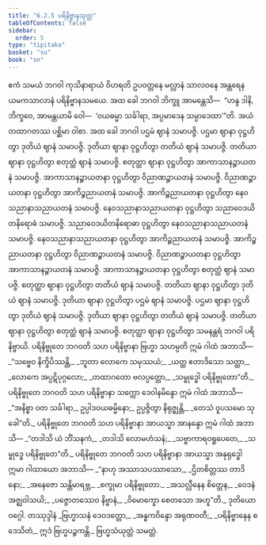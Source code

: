 ```yaml
---
title: "6.2.5 ပရိနိဗ္ဗာနသုတ္တ"
tableOfContents: false
sidebar:
  order: 5
type: "tipitaka"
basket: "su"
book: "sn"
---
```



<DynamicBreadcrumb />

<Division number="186" book="sn" e="ch" v="18" p="306">

<Paragraph number="1116" book="sn">
ဧကံ သမယံ ဘဂဝါ ကုသိနာရာယံ ဝိဟရတိ ဥပဝတ္တနေ မလ္လာနံ သာလဝနေ အန္တရေန ယမကသာလာနံ ပရိနိဗ္ဗာနသမယေ. အထ ခေါ ဘဂဝါ ဘိက္ခူ အာမန္တေသိ—  “ဟန္ဒ ဒါနိ, ဘိက္ခဝေ, အာမန္တယာမိ ဝေါ—  ‘ဝယဓမ္မာ သင်္ခါရာ, အပ္ပမာဒေန သမ္ပာဒေထာ’”တိ. အယံ တထာဂတဿ ပစ္ဆိမာ ဝါစာ.
</Paragraph>

<Paragraph number="1117" book="sn">
အထ ခေါ ဘဂဝါ ပဌမံ ဈာနံ သမာပဇ္ဇိ. ပဌမာ ဈာနာ ဝုဋ္ဌဟိတွာ ဒုတိယံ ဈာနံ သမာပဇ္ဇိ. ဒုတိယာ ဈာနာ ဝုဋ္ဌဟိတွာ တတိယံ ဈာနံ သမာပဇ္ဇိ. တတိယာ ဈာနာ ဝုဋ္ဌဟိတွာ စတုတ္ထံ ဈာနံ သမာပဇ္ဇိ. စတုတ္ထာ ဈာနာ ဝုဋ္ဌဟိတွာ အာကာသာနဉ္စာယတနံ သမာပဇ္ဇိ. အာကာသာနဉ္စာယတနာ ဝုဋ္ဌဟိတွာ ဝိညာဏဉ္စာယတနံ သမာပဇ္ဇိ. ဝိညာဏဉ္စာယတနာ ဝုဋ္ဌဟိတွာ အာကိဉ္စညာယတနံ သမာပဇ္ဇိ. အာကိဉ္စညာယတနာ ဝုဋ္ဌဟိတွာ နေဝသညာနာသညာယတနံ သမာပဇ္ဇိ. နေဝသညာနာသညာယတနာ ဝုဋ္ဌဟိတွာ သညာဝေဒယိတနိရောဓံ သမာပဇ္ဇိ.
</Paragraph>

<Paragraph number="1118" book="sn">
သညာဝေဒယိတနိရောဓာ ဝုဋ္ဌဟိတွာ နေဝသညာနာသညာယတနံ သမာပဇ္ဇိ. နေဝသညာနာသညာယတနာ ဝုဋ္ဌဟိတွာ အာကိဉ္စညာယတနံ သမာပဇ္ဇိ. အာကိဉ္စညာယတနာ ဝုဋ္ဌဟိတွာ ဝိညာဏဉ္စာယတနံ သမာပဇ္ဇိ. ဝိညာဏဉ္စာယတနာ ဝုဋ္ဌဟိတွာ အာကာသာနဉ္စာယတနံ သမာပဇ္ဇိ. အာကာသာနဉ္စာယတနာ ဝုဋ္ဌဟိတွာ စတုတ္ထံ ဈာနံ သမာပဇ္ဇိ. စတုတ္ထာ ဈာနာ ဝုဋ္ဌဟိတွာ တတိယံ ဈာနံ သမာပဇ္ဇိ. တတိယာ ဈာနာ ဝုဋ္ဌဟိတွာ ဒုတိယံ ဈာနံ သမာပဇ္ဇိ. ဒုတိယာ ဈာနာ ဝုဋ္ဌဟိတွာ ပဌမံ ဈာနံ သမာပဇ္ဇိ. ပဌမာ ဈာနာ ဝုဋ္ဌဟိတွာ ဒုတိယံ ဈာနံ သမာပဇ္ဇိ. ဒုတိယာ ဈာနာ ဝုဋ္ဌဟိတွာ တတိယံ ဈာနံ သမာပဇ္ဇိ. တတိယာ ဈာနာ ဝုဋ္ဌဟိတွာ စတုတ္ထံ ဈာနံ သမာပဇ္ဇိ. စတုတ္ထာ ဈာနာ ဝုဋ္ဌဟိတွာ သမနန္တရံ ဘဂဝါ ပရိနိဗ္ဗာယိ. ပရိနိဗ္ဗုတေ ဘဂဝတိ သဟ ပရိနိဗ္ဗာနာ ဗြဟ္မာ သဟမ္ပတိ ဣမံ ဂါထံ အဘာသိ—
</Paragraph>

<Paragraph number="1119" type="verses" book="sn">
_“သဗ္ဗေဝ နိက္ခိပိဿန္တိ,_  
_ဘူတာ လောကေ သမုဿယံ;_  
_ယတ္ထ ဧတာဒိသော သတ္ထာ,_  
_လောကေ အပ္ပဋိပုဂ္ဂလော;_  
_တထာဂတော ဗလပ္ပတ္တော,_  
_သမ္ဗုဒ္ဓေါ ပရိနိဗ္ဗုတော”တိ._  

</Paragraph>

<Paragraph number="1120" book="sn">
ပရိနိဗ္ဗုတေ ဘဂဝတိ သဟ ပရိနိဗ္ဗာနာ သက္ကော ဒေဝါနမိန္ဒော ဣမံ ဂါထံ အဘာသိ—
</Paragraph>

<Paragraph number="1121" book="sn">
_“အနိစ္စာ ဝတ သင်္ခါရာ,_  
ဥပ္ပါဒဝယဓမ္မိနော;_  
ဥပ္ပဇ္ဇိတွာ နိရုဇ္ဈန္တိ,_  
_တေသံ ဝူပသမော သုခေါ”တိ._  

</Paragraph>

<Paragraph number="1122" book="sn">
ပရိနိဗ္ဗုတေ ဘဂဝတိ သဟ ပရိနိဗ္ဗာနာ အာယသ္မာ အာနန္ဒော ဣမံ ဂါထံ အဘာသိ—
</Paragraph>

<Paragraph number="1123" type="verses" book="sn">
_“တဒါသိ ယံ ဘိံသနကံ,_  
_တဒါသိ လောမဟံသနံ;_  
_သဗ္ဗာကာရဝရူပေတေ,_  
_သမ္ဗုဒ္ဓေ ပရိနိဗ္ဗုတေ”တိ._  

</Paragraph>

<Paragraph number="1124" book="sn">
ပရိနိဗ္ဗုတေ ဘဂဝတိ သဟ ပရိနိဗ္ဗာနာ အာယသ္မာ အနုရုဒ္ဓေါ ဣမာ ဂါထာယော အဘာသိ—
</Paragraph>

<Paragraph number="1125" type="verses" book="sn">
_“နာဟု အဿာသပဿာသော,_  
_ဌိတစိတ္တဿ တာဒိနော;_  
_အနေဇော သန္တိမာရဗ္ဘ,_  
_စက္ခုမာ ပရိနိဗ္ဗုတော._  

</Paragraph>

<Paragraph number="1126" type="verses" book="sn">
_အသလ္လီနေန စိတ္တေန,_  
_ဝေဒနံ အဇ္ဈဝါသယိ;_  
_ပဇ္ဇောတဿေဝ နိဗ္ဗာနံ,_  
_ဝိမောက္ခော စေတသော အဟူ”တိ._  


</Paragraph>
</Division>

<Paragraph number="1127" type="center" book="sn">
ဒုတိယော ဝဂ္ဂေါ.



</Paragraph>

<Paragraph number="1128" type="center" book="sn">
တဿုဒ္ဒါနံ


</Paragraph>

<Paragraph number="1129" type="verses" book="sn">
_ဗြဟ္မာသနံ ဒေဝဒတ္တော,_  
_အန္ဓကဝိန္ဒော အရုဏဝတီ;_  
_ပရိနိဗ္ဗာနေန စ ဒေသိတံ,_  
ဣဒံ ဗြဟ္မပဉ္စကန္တိ._  


</Paragraph>

<Paragraph number="1130" type="center" book="sn">
ဗြဟ္မသံယုတ္တံ သမတ္တံ.
</Paragraph>